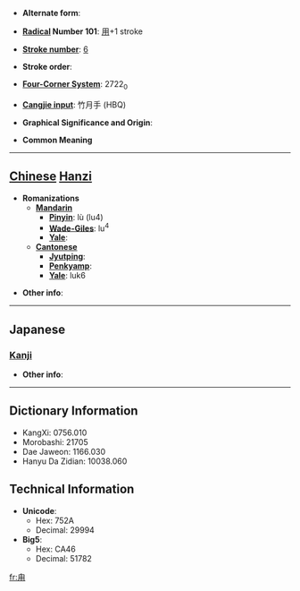 * '''Alternate form''': 

* '''[[Wiktionary:Chinese radical index| Radical]] Number 101''': [[Wiktionary:Chinese radical index 用|用]]+1 stroke

* '''[[Wiktionary:Chinese total strokes index|Stroke number]]''': [[Wiktionary:Chinese total strokes index 6|6]]

* '''Stroke order''': 

* '''[[Wiktionary:Chinese four corner index|Four-Corner System]]''': 2722<sub>0</sub>

* '''[[Wiktionary:Chinese Cangjie index|Cangjie input]]''': 竹月手 (HBQ)

* '''Graphical Significance and Origin''': 

* '''Common Meaning'''

----

== [[Chinese]] [[Hanzi]] ==

* '''Romanizations'''
** '''[[Mandarin]]'''
*** '''[[Pinyin]]''': lù (lu4)
*** '''[[Wade-Giles]]''': lu<sup>4</sup>
*** '''[[Yale]]''': 
** '''[[Cantonese]]'''
*** '''[[Jyutping]]''':
*** '''[[Penkyamp]]''': 
*** '''[[Yale]]''': luk6

* '''Other info''': 

----

==Japanese==
===[[Kanji]]===
{{kanji|on readings=[[ろく]] (roku)|kun readings=[[つの]] (tsuno)}}

* '''Other info''':  

----

== Dictionary Information ==

* KangXi: 0756.010
* Morobashi: 21705
* Dae Jaweon: 1166.030
* Hanyu Da Zidian: 10038.060

== Technical Information ==

* '''Unicode''':
** Hex: 752A
** Decimal: 29994
* '''Big5''':
** Hex: CA46
** Decimal: 51782

[[fr:甪]]
